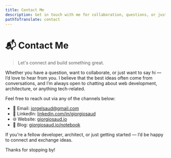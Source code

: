 ```yaml
---
title: Contact Me
description: Get in touch with me for collaboration, questions, or just to say hi!
pathToTranslate: contact
---
```


# 📬 Contact Me

> Let's connect and build something great.


Whether you have a question, want to collaborate, or just want to say hi — I’d love to hear from you. I believe that the best ideas often come from conversations, and I’m always open to chatting about web development, architecture, or anything tech-related.

Feel free to reach out via any of the channels below:

- 📧 Email: [jorgelsaud@gmail.com](mailto:jorgelsaud@gmail.com)
- 💼 LinkedIn: [linkedin.com/in/giorgiosaud](https://www.linkedin.com/in/giorgiosaud/)
- 🌐 Website: [giorgiosaud.io](https://giorgiosaud.io)
- 📝 Blog: [giorgiosaud.io/notebook](https://giorgiosaud.io/notebook)

If you're a fellow developer, architect, or just getting started — I’d be happy to connect and exchange ideas.

Thanks for stopping by!


<ContactForm/>

